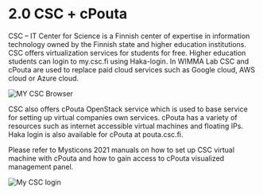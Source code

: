 # 2.0 CSC + cPouta

CSC – IT Center for Science is a Finnish center of expertise in information technology owned by the Finnish state and higher education institutions. CSC offers virtualization services for students for free. Higher education students can login to my.csc.fi using Haka-login. In WIMMA Lab CSC and cPouta are used to replace paid cloud services such as Google cloud, AWS cloud or Azure cloud.

<Image src="/assets/Green-Book-Images/csc_page.png" alt="MY CSC Browser" width={580} height={130} priority />  


CSC also offers cPouta OpenStack service which is used to base service for setting up virtual companies own services. cPouta has a variety of resources such as internet accessible virtual machines and floating IPs. Haka login is also available for cPouta at pouta.csc.fi.

Please refer to Mysticons 2021 manuals on how to set up CSC virtual machine with cPouta and how to gain access to cPouta visualized management panel.

<Image src="/assets/Green-Book-Images/MY_CSC_login.png" alt="My CSC login" width={600} height={700} />  


